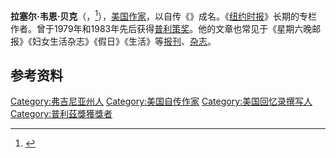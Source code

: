 {{noteTA
|1=zh-hans:拉塞尔;zh-hant:拉塞爾;zh-tw:羅素;
}}
{{Infobox person
| name               = 拉塞尔·贝克<br><small>Russell Baker</small>
| birth_name         = Russell Wayne Baker
| birth_date         = {{birth date|1925|8|14}}
| birth_place        = {{USA}}[[弗吉尼亚州|弗吉尼亚州]][[劳登县_(弗吉尼亚州)|劳登县]]
| death_date         = {{death date and age|2019|1|21|1925|8|14}}
| death_place        = {{USA}}[[弗吉尼亚州|弗吉尼亚州]][[利斯堡_(維珍尼亞州)|利斯堡]]
| notable_works      = 《{{en-link|成长 (自传)|Growing Up (memoir)}}》
| awards             = [[普利策奖|普利策奖]]（1982年）
}}
'''拉塞尔·韦恩·贝克'''（{{lang-en|'''Russell Wayne Baker'''}}，{{bd|1925年|8月14日|2019年|1月21日|catIdx=B}}<ref>{{Cite news|url=https://www.nytimes.com/2019/01/22/business/media/russell-baker-dead-pulitzer.html|title=Russell Baker, Pulitzer-Winning Times Columnist and Humorist, Dies at 93|last=McFadden|first=Robert D.|date=January 22, 2019|work=The New York Times|access-date=January 23, 2019|language=en-US|issn=0362-4331|archive-date=2019-05-31|archive-url=https://web.archive.org/web/20190531021215/https://www.nytimes.com/2019/01/22/business/media/russell-baker-dead-pulitzer.html|dead-url=no}}</ref>），[[美国|美国]][[作家|作家]]，以自传《{{en-link|成长 (自传)|Growing Up (memoir)|成长}}》成名。《[[纽约时报|纽约时报]]》长期的专栏作者。曾于1979年和1983年先后获得[[普利策奖|普利策奖]]。他的文章也常见于《星期六晚邮报》《妇女生活杂志》《假日》《生活》等[[报刊|报刊]]、[[杂志|杂志]]。

== 参考资料 ==
{{reflist}}

{{美國作家小作品}}

{{Authority control}}
{{DEFAULTSORT:Baker, Russell}}
[[Category:弗吉尼亚州人|Category:弗吉尼亚州人]]
[[Category:美国自传作家|Category:美国自传作家]]
[[Category:美国回忆录撰写人|Category:美国回忆录撰写人]]
[[Category:普利茲獎獲獎者|Category:普利茲獎獲獎者]]